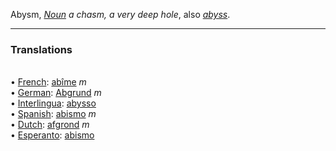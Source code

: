 Abysm, <i>[[Noun]]</i> ''a chasm, a very deep hole'', also ''[[abyss]]''.
<HR> <P> <H3>Translations</H3>
<BR>• [[French]]: [[abîme]] ''m''
<BR>• [[German]]: [[Abgrund]] ''m''
<BR>• [[Interlingua]]: [[abysso]]
<BR>• [[Spanish]]: [[abismo]] ''m''
<BR>• [[Dutch]]: [[afgrond]] ''m''
<BR>• [[Esperanto]]: [[abismo]]